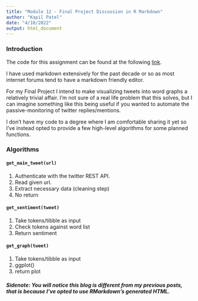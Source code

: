 ```yaml
---
title: "Module 12 - Final Project Discussion in R Markdown"
author: "Kapil Patel"
date: "4/10/2022"
output: html_document
---
```



### Introduction

The code for this assignment can be found at the following [link](https://github.com/D3strophe/r-programming-lis-4370/tree/main/Module12).

I have used markdown extensively for the past decade or so as most internet forums tend to have a markdown friendly
editor.

For my Final Project I intend to make visualizing tweets into word graphs a relatively trivial affair. I'm not sure of a real life problem that this solves, but I can imagine something like this being useful if you wanted to automate the passive-monitoring of twitter replies/mentions.

I don't have my code to a degree where I am comfortable sharing it yet so I've instead opted to provide a few high-level algorithms for some planned functions.


### Algorithms

#### ```get_main_tweet(url)```
  1. Authenticate with the twitter REST API. 
  2. Read given url.
  3. Extract necessary data (cleaning step)
  4. No return

#### ```get_sentiment(tweet)```
  1. Take tokens/tibble as input
  2. Check tokens against word list
  3. Return sentiment

#### ```get_graph(tweet)```
  1. Take tokens/tibble as input
  2. ggplot()
  3. return plot


##### **Sidenote**: You will notice this blog is different from my previous posts, that is because I've opted to use RMarkdown's generated HTML. 

